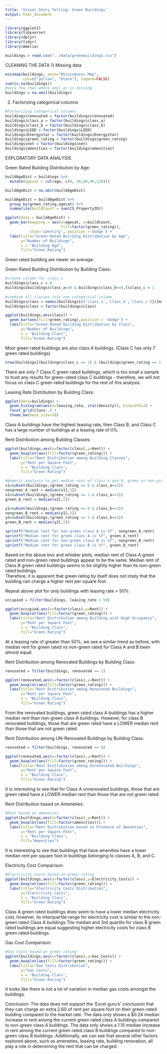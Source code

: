 ---
title: 'Visual Story Telling: Green Buildings'
output: html_document
---

```{r}
library(ggplot2)
library(tidyverse)
library(dplyr)
library(tidyr)
library(Amelia)
```

```{r}
buildings = read.csv("../data/greenbuildings.csv")
```

CLEANING THE DATA
1) Missing data
```{r cars}

missmap(buildings, main="Missingness Map", 
        col=c("yellow", "black"), legend=FALSE)
sum(is.na(buildings))
#Very few rows where empl_gr is missing
buildings = na.omit(buildings)
```

2) Factorizing categorical columns
```{r}
#Factorizing categorical columns
buildings$renovated = factor(buildings$renovated)
buildings$class_a = factor(buildings$class_a)
buildings$class_b = factor(buildings$class_b)
buildings$LEED = factor(buildings$LEED)
buildings$Energystar = factor(buildings$Energystar)
buildings$green_rating = factor(buildings$green_rating)
buildings$net = factor(buildings$net)
buildings$amenities = factor(buildings$amenities)
```

EXPLORATORY DATA ANALYSIS

Green Rated Building Distribution by Age:
```{r}

buildAgeDist = buildings %>%
  mutate(agecat = cut(age, c(0, 30,60,90,120)))

buildAgeDist = na.omit(buildAgeDist)

buildAgeDist = buildAgeDist %>%
  group_by(green_rating,agecat) %>%
  summarize(buildCount = sum(CS_PropertyID))

ggplot(data = buildAgeDist) + 
  geom_bar(mapping = aes(x=agecat, y=buildCount,
                         fill=factor(green_rating)),
           stat='identity', position ='dodge') + 
  labs(title="Green Rated Building Distribution by Age", 
       y="Number of Buildings",
       x = "Building Age",
       fill="Green Rating")
```

Green rated building are newer on average.

Green Rated Building Distribution by Building Class:
```{r}

#create column for class_c
buildings$class_c = 0
buildings[buildings$class_a==0 & buildings$class_b==0,]$class_c = 1
 
#combine all classes into one categorical column
buildings$class = names(buildings[c('class_a','class_b','class_c')])[max.col(buildings[c('class_a','class_b','class_c')])]
buildings$class = factor(buildings$class)

ggplot(buildings,aes(class)) +
  geom_bar(aes(fill=green_rating),position = 'dodge') +
  labs(title="Green Rated Building Distribution by Class", 
       y="Number of Buildings",
       x = "Building Class",
       fill="Green Rating")
```

Most green rated buildings are also class A buildings. (Class C has only 7 green rated buildings)

```{r}
nrow(buildings[(buildings$class_c == 1) & (buildings$green_rating == 1),])
```

There are only 7 Class C green rated buildings, which is too small a sample to trust any results for green-rated class C buildings - therefore, we will not focus on class C green rated buildings for the rest of this analysis.

Leasing Rate Distribution by Building Class:
```{r}
ggplot(data=buildings) + 
  geom_histogram(aes(x=leasing_rate, stat(density)), binwidth=2) + 
  facet_grid(class~.) +
  theme_bw(base_size=18)
```

Class A buildings have the highest leasing rate, then Class B, and Class C has a large number of buildings at a leasing rate of 0%.

Rent Distribution among Building Classes:
```{r}
ggplot(buildings,aes(x=factor(class),y=Rent)) +
  geom_boxplot(aes(fill=factor(green_rating))) +
  labs(title="Rent Distribution among Building Classes", 
       y="Rent per Square Foot",
       x = "Building Class",
       fill="Green Rating")

#Numeric analysis to get median rent of class A and B, green vs non-green
x1=subset(buildings,(green_rating == 0 & class_a==1))
nongreen_A_rent = median(x1[,5])
x2=subset(buildings,(green_rating == 1 & class_a==1))
green_A_rent = median(x2[,5])

y1=subset(buildings,(green_rating == 0 & class_b==1))
nongreen_B_rent = median(y1[,5])
y2=subset(buildings,(green_rating == 1 & class_b==1))
green_B_rent = median(y2[,5])

sprintf("Median rent for non-green class A is %f", nongreen_A_rent)
sprintf("Median rent for green class A is %f", green_A_rent)
sprintf("Median rent for non-green class B is %f", nongreen_B_rent)
sprintf("Median rent for green class B is %f", green_B_rent)
```

Based on the above box and whisker plots, median rent of Class A green rated and non-green rated buildings appear to be the same. Median rent of Class B green rated buildings seems to be slightly higher than its non-green rated buildings.  
Therefore, it is apparent that green rating by itself does not imply that the building can charge a higher rent per square foot.


Repeat above plot for only buildings with leasing rate > 50%
```{r}
occupied = filter(buildings, leasing_rate > 50)

ggplot(occupied,aes(x=factor(class),y=Rent)) +
  geom_boxplot(aes(fill=factor(green_rating))) +
  labs(title="Rent Distribution among Building with High Occupancy", 
       y="Rent per Square Foot",
       x = "Building Class",
       fill="Green Rating")

```

At a leasing rate of greater than 50%, we see a similar trend as before, with median rent for green rated vs non-green rated for Class A and B been almost equal.

Rent Distribution among Renovated Buildings by Building Class:
```{r}
renovated = filter(buildings, renovated == 1)

ggplot(renovated,aes(x=factor(class),y=Rent)) +
  geom_boxplot(aes(fill=factor(green_rating))) +
  labs(title="Rent Distribution among Renovated Buildings", 
       y="Rent per Square Foot",
       x = "Building Class",
       fill="Green Rating")
```

From the renovated buildings, green rated class A buildings has a higher median rent than non-green class A buildings. However, for class B renovated buildings, those that are green rated have a LOWER median rent than those that are not green rated.

Rent Distribution among UN-Renovated Buildings by Building Class:
```{r}
renovated = filter(buildings, renovated == 0)

ggplot(renovated,aes(x=factor(class),y=Rent)) +
  geom_boxplot(aes(fill=factor(green_rating))) +
  labs(title="Rent Distribution among Unrenovated Buildings", 
       y="Rent per Square Foot",
       x = "Building Class",
       fill="Green Rating")
```

It is interesting to see that for Class A unrenovated buildings, those that are green rated have a LOWER median rent than those that are not green rated.

Rent Distribution based on Ameneties:
```{r}
#Rent based on ameneties
ggplot(buildings,aes(x=factor(class),y=Rent)) +
  geom_boxplot(aes(fill=factor(amenities))) +
  labs(title="Rent Distribution based on Presence of Ameneties", 
       y="Rent per Square Foot",
       x = "Building Class",
       fill="Amenities")
```

It is interesting to see that buildings that have amenities have a lower median rent per square foot in buildings belonging to classes A, B, and C.

Electricity Cost Comparison:
```{r}
#Electricity Costs based on green rating
ggplot(buildings,aes(x=factor(class),y=Electricity_Costs)) +
  geom_boxplot(aes(fill=factor(green_rating))) +
  labs(title="Electricity Costs Distribution", 
       y="Electricity Costs",
       x = "Building Class",
       fill="Green Rating")
```

Class A green rated buildings does seem to have a lower median electricity cost, however, its interquartile range for electricity cost is similar to the non-green rated Class A buildings
The median and 3rd quartile for class B green rated buildings are equal suggesting higher electricity costs for class B green rated buildings.

Gas Cost Comparison:
```{r}
#Gas Costs based on green rating
ggplot(buildings,aes(x=factor(class),y=Gas_Costs)) +
  geom_boxplot(aes(fill=factor(green_rating))) +
  labs(title="Gas Costs Distribution", 
       y="Gas Costs",
       x = "Building Class",
       fill="Green Rating")
```

It looks like there is not a lot of variation in median gas costs amongst the buildings.

Conclusion:
The data does not support the 'Excel guru's' conclusion that they can charge an extra 2.60 of rent per square foot on their green-rated building compared to the market rate. The data only shows a $0.24 median increase in rent among the current green rated class A buildings compared to non-green class A buildings. The data only shows a 1.10 median increase in rent among the current green rated class B buildings compared to non-green class B buildings.
Additionally, we can see that several other factors explored above, such as ameneties, leasing rate, building renovation, all play a role in determining the rent that can be charged.

